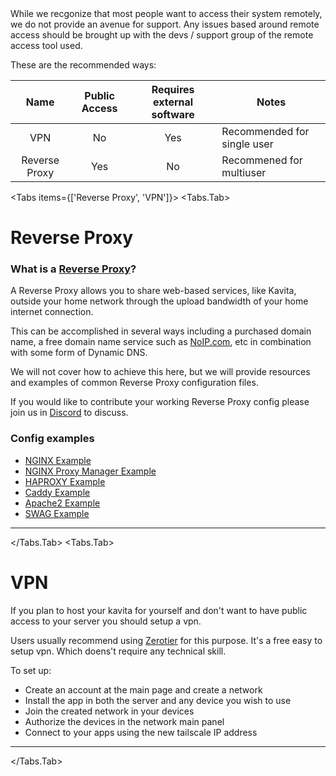 
<Callout type="info">
While we recgonize that most people want to access their system remotely, we do not provide an avenue for support. Any issues based around remote access should be brought up with the devs / support group of the remote access tool used. 
</Callout>

These are the recommended ways:

|     Name      | Public Access | Requires external software | Notes                       |
|:-------------:|:-------------:|:--------------------------:|-----------------------------|
|      VPN      |      No       |            Yes             | Recommended for single user |
| Reverse Proxy |      Yes      |             No             | Recommened for multiuser    |

<Tabs items={['Reverse Proxy', 'VPN']}>
  <Tabs.Tab>
# Reverse Proxy
### What is a [Reverse Proxy](https://en.wikipedia.org/wiki/Reverse_proxy)?

A Reverse Proxy allows you to share web-based services, like Kavita, outside your home network through the upload bandwidth of your home internet connection.

This can be accomplished in several ways including a purchased domain name, a free domain name service such as [NoIP.com](https://www.noip.com/), etc in combination with some form of Dynamic DNS.

We will not cover how to achieve this here, but we will provide resources and examples of common Reverse Proxy configuration files.

If you would like to contribute your working Reverse Proxy config please join us in [Discord](https://discord.gg/b52wT37kt7) to discuss. 

### Config examples

* [NGINX Example](remote-access/nginx-example)
* [NGINX Proxy Manager Example](remote-access/npm-example)
* [HAPROXY Example](remote-access/haproxy-example)
* [Caddy Example](remote-access/caddy-example)
* [Apache2 Example](remote-access/apache2-example)
* [SWAG Example](remote-access/swag-example)
----
</Tabs.Tab>
<Tabs.Tab>
# VPN
If you plan to host your kavita for yourself and don't want to have public access to your server you should setup a vpn. 

Users usually recommend using [Zerotier](https://www.zerotier.com/) for this purpose. It's a free easy to setup vpn. Which doens't require any technical skill.

To set up:
- Create an account at the main page and create a network
- Install the app in both the server and any device you wish to use
- Join the created network in your devices
- Authorize the devices in the network main panel
- Connect to your apps using the new tailscale IP address
----
  </Tabs.Tab>
</Tabs>



